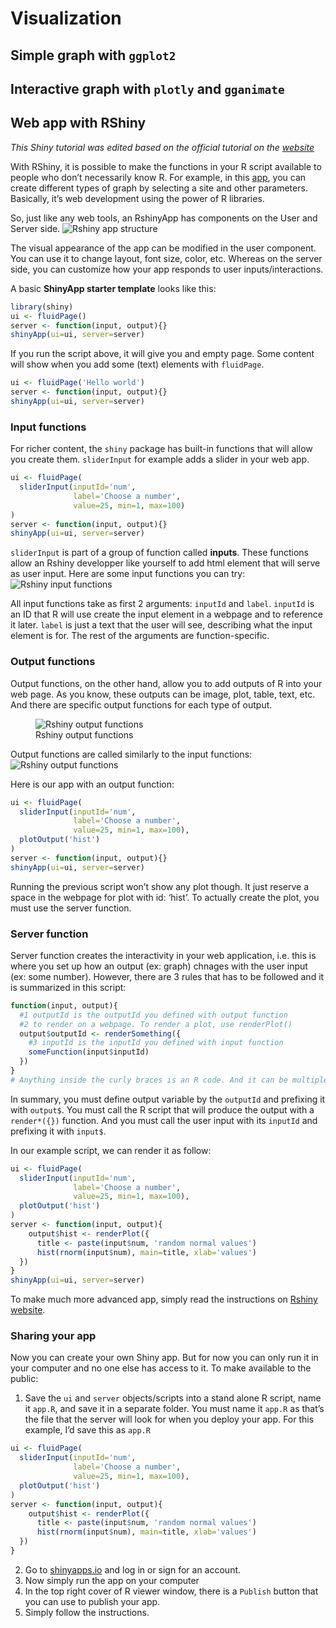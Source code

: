 # Visualization

## Simple graph with `ggplot2`

## Interactive graph with `plotly` and `gganimate`

## Web app with RShiny

_This Shiny tutorial was edited based on the official tutorial on the [website](https://shiny.rstudio.com/tutorial/)_

With RShiny, it is possible to make the functions in your R script available to people who don't necessarily know R. For example, in this [app](https://udwq.shinyapps.io/lakeprofiledashboard/), you can create different types of graph by selecting a site and other parameters. Basically, it's web development using the power of R libraries.

So, just like any web tools, an RshinyApp has components on the User and Server side.
![Rshiny app structure](images/appStructure.png)

The visual appearance of the app can be modified in the user component. You can use it to change layout, font size, color, etc. Whereas on the server side, you can customize how your app responds to user inputs/interactions.

A basic **ShinyApp starter template** looks like this:
```r
library(shiny)
ui <- fluidPage()
server <- function(input, output){}
shinyApp(ui=ui, server=server)
```
If you run the script above, it will give you and empty page. Some content will show when you add some (text) elements with `fluidPage`.

```r
ui <- fluidPage('Hello world')
server <- function(input, output){}
shinyApp(ui=ui, server=server)
```

### Input functions

For richer content, the `shiny` package has built-in functions that will allow you create them. `sliderInput` for example adds a slider in your web app.

```r
ui <- fluidPage(
  sliderInput(inputId='num',
              label='Choose a number',
              value=25, min=1, max=100)
)
server <- function(input, output){}
shinyApp(ui=ui, server=server)
```

`sliderInput` is part of a group of function called **inputs**. These functions allow an Rshiny developper like yourself to add html element that will serve as user input. Here are some input functions you can try: 
![Rshiny input functions](images/inputFunctions.png)

All input functions take as first 2 arguments: `inputId` and `label`. `inputId` is an ID that R will use create the input element in a webpage and to reference it later. `label` is just a text that the user will see, describing what the input element is for. The rest of the arguments are function-specific.

### Output functions

Output functions, on the other hand, allow you to add outputs of R into your web page. As you know, these outputs can be image, plot, table, text, etc. And there are specific output functions for each type of output.

![Rshiny output functions](images/outputFunctions.png)

Output functions are called similarly to the input functions:
![Rshiny output functions](images/callOutputFunctions.png)

Here is our app with an output function:
```r
ui <- fluidPage(
  sliderInput(inputId='num',
              label='Choose a number',
              value=25, min=1, max=100),
  plotOutput('hist')
)
server <- function(input, output){}
shinyApp(ui=ui, server=server)
```

Running the previous script won't show any plot though. It just reserve a space in the webpage for plot with id: 'hist'. To actually create the plot, you must use the server function.

### Server function

Server function creates the interactivity in your web application, i.e. this is where you set up how an output (ex: graph) chnages with the user input (ex: some number). However, there are 3 rules that has to be followed and it is summarized in this script:
```r
function(input, output){
  #1 outputId is the outputId you defined with output function
  #2 to render on a webpage. To render a plot, use renderPlot()
  output$outputId <- renderSomething({
    #3 inputId is the inputId you defined with input function
    someFunction(input$inputId)
  })
}
# Anything inside the curly braces is an R code. And it can be multiple lines of code.
```

In summary, you must define output variable by the `outputId` and prefixing it with `output$`. You must call the R script that will produce the output with a `render*({})` function. And you must call the user input with its `inputId` and prefixing it with `input$`.

In our example script, we can render it as follow:

```r
ui <- fluidPage(
  sliderInput(inputId='num',
              label='Choose a number',
              value=25, min=1, max=100),
  plotOutput('hist')
)
server <- function(input, output){
    output$hist <- renderPlot({
      title <- paste(input$num, 'random normal values')
      hist(rnorm(input$num), main=title, xlab='values')
  })
}
shinyApp(ui=ui, server=server)
```

To make much more advanced app, simply read the instructions on [Rshiny website](https://shiny.rstudio.com/articles/).

### Sharing your app

Now you can create your own Shiny app. But for now you can only run it in your computer and no one else has access to it. To make available to the public:

1. Save the `ui` and `server` objects/scripts into a stand alone R script, name it `app.R`, and save it in a separate folder. You must name it `app.R` as that's the file that the server will look for when you deploy your app. For this example, I'd save this as `app.R`
```r
ui <- fluidPage(
  sliderInput(inputId='num',
              label='Choose a number',
              value=25, min=1, max=100),
  plotOutput('hist')
)
server <- function(input, output){
    output$hist <- renderPlot({
      title <- paste(input$num, 'random normal values')
      hist(rnorm(input$num), main=title, xlab='values')
  })
}
```
2. Go to [shinyapps.io](https://www.shinyapps.io) and log in or sign for an account.
3. Now simply run the app on your computer
4. In the top right cover of R viewer window, there is a `Publish` button that you can use to publish your app.
5. Simply follow the instructions.

